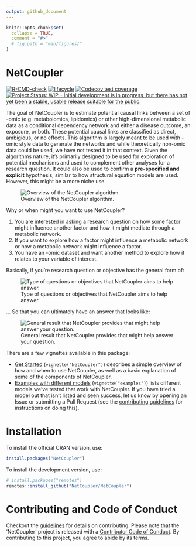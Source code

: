 ```yaml
---
output: github_document
---
```


<!-- README.md is generated from README.Rmd. Please edit that file -->

```r
knitr::opts_chunk$set(
  collapse = TRUE,
  comment = "#>"
  # fig.path = "man/figures/"
)
```

# NetCoupler

<!-- badges: start -->
[![R-CMD-check](https://github.com/NetCoupler/NetCoupler/workflows/R-CMD-check/badge.svg)](https://github.com/NetCoupler/NetCoupler/actions)
[![lifecycle](https://img.shields.io/badge/lifecycle-experimental-orange.svg)](https://lifecycle.r-lib.org/articles/stages.html)
[![Codecov test coverage](https://codecov.io/gh/NetCoupler/NetCoupler/branch/main/graph/badge.svg)](https://app.codecov.io/gh/NetCoupler/NetCoupler?branch=main)
[![Project Status: WIP – Initial development is in progress, but there has not yet been a stable, usable release suitable for the public.](https://www.repostatus.org/badges/latest/wip.svg)](https://www.repostatus.org/#wip)
<!-- badges: end -->

The goal of NetCoupler is to estimate potential causal links between a set of
-omic (e.g. metabolomics, lipidomics) or other high-dimensional metabolic data
as a conditional dependency network and either a disease outcome, an exposure,
or both. These potential causal links are classified as direct, ambigious, or
no effects. This algorithm is largely meant to be used with -omic style
data to generate the networks and while theoretically non-omic data could be
used, we have not tested it in that context. Given the algorithms nature,
it's primarily designed to be used for exploration of potential mechanisms
and used to complement other analyses for a research question. It could also
be used to confirm a **pre-specified and explicit** hypothesis, similar to how
structural equation models are used. However, this might be a more niche use.

![Overview of the NetCoupler algorithm.](man/figures/algorithm.svg)

Why or when might you want to use NetCoupler?

1. You are interested in asking a research question on how some factor might influence
another factor and how it might mediate through a metabolic network.
1. If you want to explore how a factor might influence a metabolic network or
how a metabolic network might influence a factor.
1. You have an -omic dataset and want another method to explore how it relates
to your variable of interest.

Basically, if you're research question or objective has the general form of:

![Type of questions or objectives that NetCoupler aims to help answer.](man/figures/aim-question.png)

... So that you can ultimately have an answer that looks like:

![General result that NetCoupler provides that might help answer your question.](vignettes/aim-output.png)

There are a few vignettes available in this package:

- [Get Started](vignette/NetCoupler.Rmd) (`vignette("NetCoupler")`)
describes a simple overview of how and when to use NetCoupler, as well as a
basic explanation of some of the components of NetCoupler.
- [Examples with different models](vignettes/articles/examples.Rmd)
(`vignette("examples")`) lists different models we've tested that work with
NetCoupler. If you have tried a model out that isn't listed and seen success,
let us know by opening an Issue or submitting a Pull Request (see the 
[contributing guidelines](.github/CONTRIBUTING.md) for instructions on doing this).
<!-- TODO: Add link to description vignette when its done -->

# Installation

To install the official CRAN version, use:

```r
install.packages("NetCoupler")
```

To install the development version, use:

```r
# install.packages("remotes")
remotes::install_github("NetCoupler/NetCoupler")
```

# Contributing and Code of Conduct

Checkout the [guidelines](.github/CONTRIBUTING.md) for details on contributing.
Please note that the 'NetCoupler' project is released with a
[Contributor Code of Conduct](CODE_OF_CONDUCT.md).
By contributing to this project, you agree to abide by its terms.

